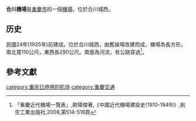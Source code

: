 '''合川機場'''是[[重慶市|重慶市]]的一個[[機場|機場]]，位於合川城西。

==历史==
民國24年(1935年)前建成。位於合川城西，由舊操場改建而成，機場為長方形，南北寬110公尺，東西長290公尺。南面為河流，有公路穿過<ref>「重慶近代機場一覽表」,歐陽傑著,《中國近代機場建設史(1910-1949)》,航空工業出版社,2008,第514-518頁</ref>。

==參考文獻==
{{Reflist}}

{{重慶機場}}
{{airport-stub}}
[[category:重庆已停用的机场|category:重庆已停用的机场]]
[[category:重慶交通|category:重慶交通]]